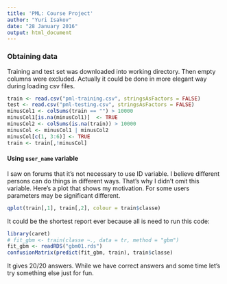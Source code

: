 ```yaml
---
title: 'PML: Course Project'
author: "Yuri Isakov"
date: "28 January 2016"
output: html_document
---
```


### Obtaining data

Training and test set was downloaded into working directory. Then empty columns were excluded. Actually it could be done in more elegant way during loading csv files.
```r
train <- read.csv("pml-training.csv", stringsAsFactors = FALSE)
test <- read.csv("pml-testing.csv", stringsAsFactors = FALSE)
minusCol1 <- colSums(train == "") > 10000
minusCol1[is.na(minusCol1)]  <- TRUE
minusCol2 <- colSums(is.na(train)) > 10000
minusCol <- minusCol1 | minusCol2
minusCol[c(1, 3:6)] <- TRUE
train <- train[,!minusCol]
```

#### Using `user_name` variable
I saw on forums that it's not necessary to use ID variable. I believe different persons can do things in different ways. That's why I didn't omit this variable. Here's a plot that shows my motivation. For some users parameters may be significant different.

```r
qplot(train[,1], train[,2], colour = train$classe)
```


It could be the shortest report ever because all is need to run this code:
```r
library(caret)
# fit_gbm <- train(classe ~., data = tr, method = "gbm")
fit_gbm <- readRDS("gbm01.rds")
confusionMatrix(predict(fit_gbm, train), train$classe)
```

It gives 20/20 answers. While we have correct answers and some time let's try something else just for fun.

